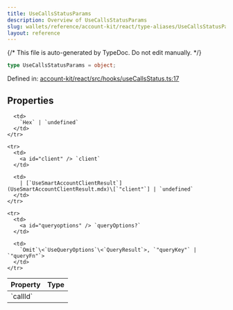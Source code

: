 ```yaml
---
title: UseCallsStatusParams
description: Overview of UseCallsStatusParams
slug: wallets/reference/account-kit/react/type-aliases/UseCallsStatusParams
layout: reference
---
```


{/* This file is auto-generated by TypeDoc. Do not edit manually. */}

```ts
type UseCallsStatusParams = object;
```

Defined in: [account-kit/react/src/hooks/useCallsStatus.ts:17](https://github.com/alchemyplatform/aa-sdk/blob/dc58c113ff1eeb06d4b3f76c505cbbaad47db8fc/account-kit/react/src/hooks/useCallsStatus.ts#L17)

## Properties

<table>
  <thead>
    <tr>
      <th align="left">Property</th>
      <th align="left">Type</th>
    </tr>
  </thead>

  <tbody>
    <tr>
      <td>
        <a id="callid" /> `callId`
      </td>

      <td>
        `Hex` | `undefined`
      </td>
    </tr>

    <tr>
      <td>
        <a id="client" /> `client`
      </td>

      <td>
        | [`UseSmartAccountClientResult`](UseSmartAccountClientResult.mdx)\[`"client"`] | `undefined`
      </td>
    </tr>

    <tr>
      <td>
        <a id="queryoptions" /> `queryOptions?`
      </td>

      <td>
        `Omit`\<`UseQueryOptions`\<`QueryResult`>, `"queryKey"` | `"queryFn"`>
      </td>
    </tr>

  </tbody>
</table>
